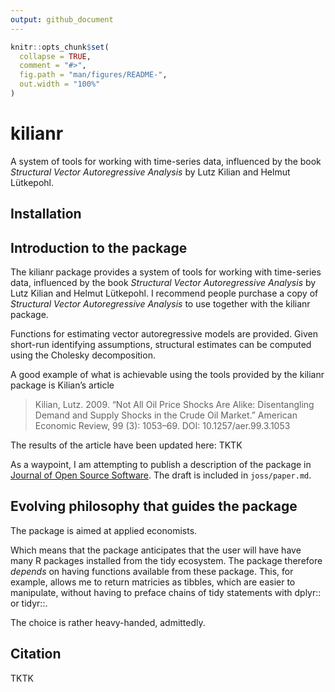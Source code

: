 ```yaml
---
output: github_document
---
```


<!-- README.md is generated from README.Rmd. Please edit that file -->

```r
knitr::opts_chunk$set(
  collapse = TRUE,
  comment = "#>",
  fig.path = "man/figures/README-",
  out.width = "100%"
)
```

# kilianr

A system of tools for working with time-series data,
influenced by the book *Structural Vector Autoregressive Analysis*
by Lutz Kilian and Helmut L&uuml;tkepohl.

## Installation

<!-- You can install the development version of kilianr from [GitHub](https://github.com/) with: -->

<!-- ``` r -->
<!-- # install.packages("devtools") -->
<!-- devtools::install_github("richryan/kilianr") -->
<!-- ``` -->

## Introduction to the package

<!-- badges: start -->
<!-- badges: end -->

The kilianr package provides a system of tools for working with time-series data,
influenced by the book *Structural Vector Autoregressive Analysis*
by Lutz Kilian and Helmut L&uuml;tkepohl.
I recommend people purchase a copy of *Structural Vector Autoregressive Analysis* to use together with the kilianr package.

Functions for estimating vector autoregressive models are provided.
Given short-run identifying assumptions,
structural estimates can be computed using the Cholesky decomposition.

<!-- A primary goal of kilianr is providing tools  -->
<!-- that allow researchers to produce results like those found in Lutz Kilian's work on the global market for crude oil: -->

A good example of what is achievable using the tools provided by the kilianr package is Kilian's article

> Kilian, Lutz. 2009. "Not All Oil Price Shocks Are Alike: Disentangling Demand and Supply Shocks in the Crude Oil Market." American Economic Review, 99 (3): 1053–69.  DOI: 10.1257/aer.99.3.1053

The results of the article have been updated here: TKTK

<!-- Kilian's insights about the identification of oil shocks---and associated tools---are -->
<!-- then used to investigate how oil shocks affect Kern County, California. -->
<!-- In other words, -->
<!-- the goal is not creating an R package, per se; -->
<!-- rather, -->
<!-- the goal is using Kilian's tools. -->
<!-- This goal has dictated how the package is constructed. -->
<!-- More packages are imported and suggested than what are strictly necessary -->
<!-- to reproduce Kilian's results. -->

As a waypoint,
I am attempting to publish a description of the package in [Journal of Open Source Software](https://joss.theoj.org/).
The draft is included in `joss/paper.md`.

<!-- To help cite work in the paper, I installed the RStudio Addin [citr](https://github.com/crsh/citr), -->
<!-- which makes accessing entries in a .bib file easier. -->
<!-- And the RStudio Addin [wordcountaddin](https://github.com/benmarwick/wordcountaddin), -->
<!-- which provides a function that counts the number of words in a highlighted region. -->

## Evolving philosophy that guides the package

The package is aimed at applied economists.

Which means that the package anticipates that the user will have have many R packages installed from the tidy ecosystem.
The package therefore *depends* on having functions available from these package.
This, for example, allows me to return matricies as tibbles,
which are easier to manipulate,
without having to preface chains of tidy statements with dplyr:: or tidyr::.

The choice is rather heavy-handed, admittedly.
<!-- Alternative  -->

<!-- For example, -->
<!-- I maintain that many users will have packages like dplyr and ggplot2 installed on their systems, because -->
<!-- they prefer to use the tidy ecosystem for working with data. -->
<!-- In addition, -->
<!-- I make use of the function `seas()` from the seasonal package. -->
<!-- While this is a heavy package, -->
<!-- seasonal adjustment is a common task. -->

<!-- ## Example -->

<!-- This is a basic example which shows you how to solve a common problem: -->

<!-- # ```{r example} -->
<!-- # library(kilianr) -->
<!-- ## basic example code -->
<!-- # ``` -->

<!-- What is special about using `README.Rmd` instead of just `README.md`? You can include R chunks like so: -->

<!-- ```{r cars} -->
<!-- summary(cars) -->
<!-- ``` -->

<!-- You'll still need to render `README.Rmd` regularly, to keep `README.md` up-to-date. `devtools::build_readme()` is handy for this. You could also use GitHub Actions to re-render `README.Rmd` every time you push. An example workflow can be found here: <https://github.com/r-lib/actions/tree/v1/examples>. -->

<!-- You can also embed plots, for example: -->

<!-- ```{r pressure, echo = FALSE} -->
<!-- plot(pressure) -->
<!-- ``` -->

<!-- In that case, don't forget to commit and push the resulting figure files, so they display on GitHub and CRAN. -->

## Citation

TKTK
